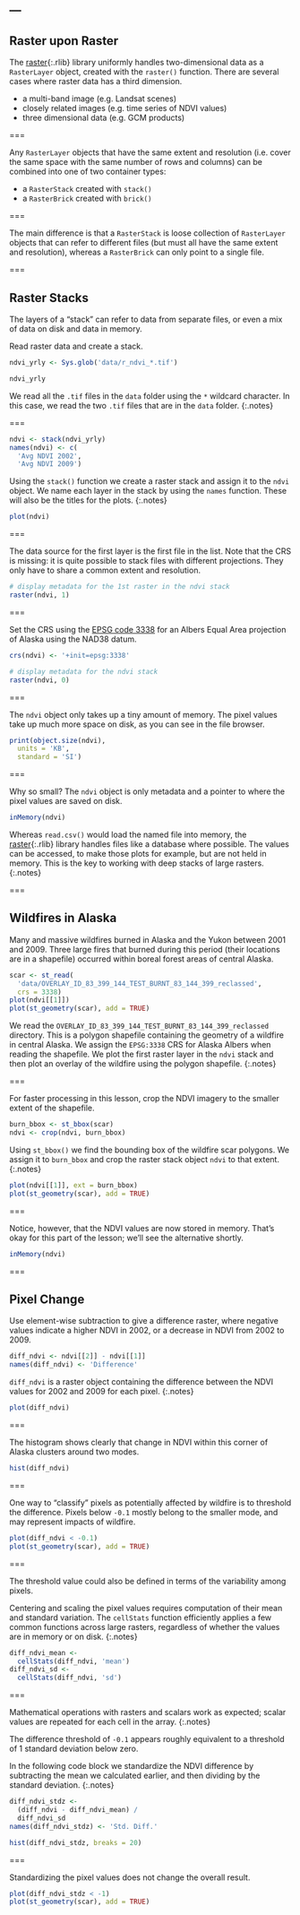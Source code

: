 ---
---

## Raster upon Raster

The [raster](){:.rlib} library uniformly handles two-dimensional data as a
`RasterLayer` object, created with the `raster()` function. There are several
cases where raster data has a third dimension.

- a multi-band image (e.g. Landsat scenes)
- closely related images (e.g. time series of NDVI values)
- three dimensional data (e.g. GCM products)

===

Any `RasterLayer` objects that have the same extent and resolution (i.e. cover
the same space with the same number of rows and columns) can be combined into
one of two container types:

- a `RasterStack` created with `stack()`
- a `RasterBrick` created with `brick()`

===

The main difference is that a `RasterStack` is loose collection of `RasterLayer` objects that can refer to different files (but must all have the same extent and resolution), whereas a `RasterBrick` can only point to a single file.

===

## Raster Stacks

The layers of a "stack" can refer to data from separate files, or even a mix of
data on disk and data in memory.

Read raster data and create a stack. 

```r
ndvi_yrly <- Sys.glob('data/r_ndvi_*.tif')
```
```r
ndvi_yrly
```
We read all the `.tif` files in the `data` folder using the `*` wildcard character.
In this case, we read the two `.tif` files that are in the `data` folder.
{:.notes}

===

```r
ndvi <- stack(ndvi_yrly)
names(ndvi) <- c(
  'Avg NDVI 2002',
  'Avg NDVI 2009')
```
Using the `stack()` function we create a raster stack and assign it to the `ndvi` object.
We name each layer in the stack by using the `names` function. These will also be the titles for the plots.
{:.notes}

```r
plot(ndvi)
```

===

The data source for the first layer is the first file in the list. Note that the
CRS is missing: it is quite possible to stack files with different
projections. They only have to share a common extent and resolution.

```r
# display metadata for the 1st raster in the ndvi stack
raster(ndvi, 1)
```

===

Set the CRS using the [EPSG code
3338](http://spatialreference.org/ref/epsg/nad83-alaska-albers/) for an Albers
Equal Area projection of Alaska using the NAD38 datum.

```r
crs(ndvi) <- '+init=epsg:3338'
```
```r
# display metadata for the ndvi stack
raster(ndvi, 0)
```

===

The `ndvi` object only takes up a tiny amount of memory. The pixel values
take up much more space on disk, as you can see in the file browser.

```r
print(object.size(ndvi),
  units = 'KB',
  standard = 'SI')
```

===

Why so small? The `ndvi` object is only metadata and a pointer to where the
pixel values are saved on disk.

```r
inMemory(ndvi)
```

Whereas `read.csv()` would load the named file into memory, the
[raster](){:.rlib} library handles files like a database where possible. The
values can be accessed, to make those plots for example, but are not held in
memory. This is the key to working with deep stacks of large rasters.
{:.notes}

===

## Wildfires in Alaska

Many and massive wildfires burned in Alaska and the Yukon between 2001 and 2009.
Three large fires that burned during this period (their locations are in a
shapefile) occurred within boreal forest areas of central Alaska.

```r
scar <- st_read(
  'data/OVERLAY_ID_83_399_144_TEST_BURNT_83_144_399_reclassed',
  crs = 3338)
plot(ndvi[[1]])
plot(st_geometry(scar), add = TRUE)
```
We read the `OVERLAY_ID_83_399_144_TEST_BURNT_83_144_399_reclassed` directory. This
is a polygon shapefile containing the geometry of a wildfire in central Alaska.
We assign the `EPSG:3338` CRS for Alaska Albers when reading the shapefile.
We plot the first raster layer in the `ndvi` stack and then plot an overlay of the
wildfire using the polygon shapefile. 
{:.notes}

===

For faster processing in this lesson, crop the NDVI imagery to the smaller
extent of the shapefile.

```r
burn_bbox <- st_bbox(scar)
ndvi <- crop(ndvi, burn_bbox)
```
Using `st_bbox()` we find the bounding box of the wildfire scar polygons. 
We assign it to `burn_bbox` and crop the raster stack object `ndvi` to that extent.
{:.notes}

```r
plot(ndvi[[1]], ext = burn_bbox)
plot(st_geometry(scar), add = TRUE)
```

===

Notice, however, that the NDVI values are now stored in memory. That's okay for
this part of the lesson; we'll see the alternative shortly.

```r
inMemory(ndvi)
```

===

## Pixel Change

Use element-wise subtraction to give a difference raster, where negative values
indicate a higher NDVI in 2002, or a decrease in NDVI from 2002 to 2009.

```r
diff_ndvi <- ndvi[[2]] - ndvi[[1]]
names(diff_ndvi) <- 'Difference'
```
`diff_ndvi` is a raster object containing the difference between the NDVI values for 2002 and 2009 for each pixel.
{:.notes}

```r
plot(diff_ndvi)
```

===

The histogram shows clearly that change in NDVI within this corner of Alaska clusters around two modes.

```r
hist(diff_ndvi)
```

===

One way to "classify" pixels as potentially affected by wildfire is to threshold
the difference. Pixels below `-0.1` mostly belong to the smaller mode, and may
represent impacts of wildfire.

```r
plot(diff_ndvi < -0.1)
plot(st_geometry(scar), add = TRUE)
```

===

The threshold value could also be defined in terms of the variability among
pixels.

Centering and scaling the pixel values requires computation of their
mean and standard variation. The `cellStats` function efficiently applies a few
common functions across large rasters, regardless of whether the values are in
memory or on disk.
{:.notes}

```r
diff_ndvi_mean <-
  cellStats(diff_ndvi, 'mean')
diff_ndvi_sd <-
  cellStats(diff_ndvi, 'sd')
```

===

Mathematical operations with rasters and scalars work as expected; scalar
values are repeated for each cell in the array.
{:.notes}

The difference threshold of `-0.1` appears roughly equivalent to a threshold of
1 standard deviation below zero.

In the following code block we standardize the NDVI difference by subtracting the
mean we calculated earlier, and then dividing by the standard deviation.
{:.notes}

```r
diff_ndvi_stdz <-
  (diff_ndvi - diff_ndvi_mean) /
  diff_ndvi_sd
names(diff_ndvi_stdz) <- 'Std. Diff.'
```
```r
hist(diff_ndvi_stdz, breaks = 20)
```

===

Standardizing the pixel values does not change the overall result.

```r
plot(diff_ndvi_stdz < -1)
plot(st_geometry(scar), add = TRUE)
```
